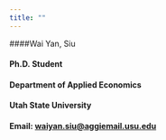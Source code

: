 ```yaml
---
title: ""
---
```

####Wai Yan, Siu

#### Ph.D. Student

#### Department of Applied Economics

#### Utah State University

#### Email: [waiyan.siu@aggiemail.usu.edu](mailto:waiyan.siu@aggiemail.usu.edu)